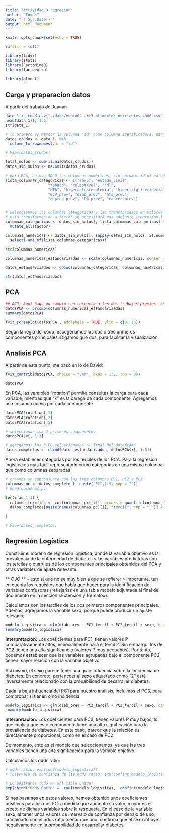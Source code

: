 ```yaml
---
title: "Actividad 3 regresion"
author: "Tomas"
date: "`r Sys.Date()`"
output: html_document
---
```


```r
knitr::opts_chunk$set(echo = TRUE)

rm(list = ls())

```

```r
library(tidyr)
library(stats)
library(FactoMineR)
library(factoextra)

library(glmnet)
```

## Carga y preparacion datos 
A partir del trabajo de Juanan
```r
data_1 <- read.csv("./data/mubio02_act3_alimentos_nutrientes_4900.csv")
head(data_1)[, 1:6]
str(data_1)

```

```r
# lo primero es marcar la columna "id" como columna idetificadora, para futuras referencias
datos_crudos <- data_1  %>% 
  column_to_rownames(var = "id")

# View(datos_crudos)

total_nulos <- sum(is.na(datos_crudos))
datos_sin_nulos <- na.omit(datos_crudos)

# para PCA, se usa SOLO las columnas numéricas, sin columna id ni categóricas
lista_columnas_categoricas <- c("sexo", "estado_civil", 
                   "tabaco", "colesterol", "hdl",
                   "HTA", "hipercolesterolemia", "hipertrigliceridemia", 
                   "ECV_prev", "diab_prev", "hta_prev", 
                   "depres_prev", "FA_prev", "cancer_prev")


# seleccionmos las columnas categoricas y las transformamos en valores de tipo factor
# esta transformacion a factor se necesitará mas adelante (regresion logistiica, tablas estratificadas, etc)
columnas_categoricas <- datos_sin_nulos[, lista_columnas_categoricas] %>%
  mutate_all(factor)

columnas_numericas <- datos_sin_nulos[, sapply(datos_sin_nulos, is.numeric)] %>%
  select(-one_of(lista_columnas_categoricas))

str(columnas_numericas)

columnas_numericas_estandarizadas <- scale(columnas_numericas, center = TRUE, scale = TRUE)

datos_estandarizados <- cbind(columnas_categoricas, columnas_numericas_estandarizadas)

str(datos_estandarizados)

```

## PCA
```r
## OJO; Aqui hago un cambio con respecto a los dos trabajos previos: uso solo las variables numericas no categoricas
datosPCA <- prcomp(columnas_numericas_estandarizadas)
summary(datosPCA)

fviz_screeplot(datosPCA , addlabels = TRUE, ylim = c(0, 15))
```

Segun la regla del codo, escogeríamos los dos ó tres primeros componentes principales.
Digamos que dos, para facilitar la visualizacion.

## Analisis PCA

A partir de este punto, me baso en lo de David:
```r

fviz_contrib(datosPCA, choice = "var", axes = 1:2, top = 30)

datosPCA

```

En PCA, las varaibles "rotation" permite consultas la carga para cada variable, mientras que "x" es la caraga de cada componente.
Agregamos una columna nueva por cada componente
```r

datosPCA$rotation[,1]
datosPCA$rotation[,2]
datosPCA$rotation[,3]

# seleccionar los 3 primeros componentes
datosPCA$x[, 1:3]

# agregarmos los 3 PC seleccionados al final del dataframe
datos_completos <- cbind(datos_estandarizados, datosPCA$x[, 1:3])

```

Ahora establecer categorías por los terciles de los PCA.
Para la regresion logística es más facil representarlo como categorías en una misma columna que como columnas separadas
```r

# creamos un subconjunto con las tres columnas PC1, PC2 y PC3
columnas_pc <- datos_completos[, paste("PC",1:3, sep = "")]
# head(columnas_pc)

for(i in 1:3) {
  columna_terciles <- cut(columnas_pc[[i]], breaks = quantile(columnas_pc[[i]], probs = seq(0, 1, by = 1/3)), labels = c("1", "2", "3"), include.lowest = TRUE)
  datos_completos[paste(names(columnas_pc)[i], "tercil", sep = "_")] <- columna_terciles
  
}

# View(datos_completos)

```
## Regresión Logística

Construir el modelo de regresión logística, donde la variable objetivo es la prevalencia de la enfermedad de diabetes y las variables predictoras son los terciles o cuartiles de los componentes principales obtenidos del PCA y otras variables de ajuste relevante.

** OJO ** - esto si que no se muy bien a que se refiere:
> Importante, ten en cuenta los requisitos que había que hacer para la identificación de variables confusoras (reflejarlas en una tabla modelo adjuntada al final de documento en la sección «Extensión y formato»).

Calculamos con los terciles de los dos primeros componentes principales. Además, agregamos la variable sexo, porque puede producir un ajuste relevante
```r
modelo_logistica <- glm(diab_prev ~ PC1_tercil + PC2_tercil + sexo, data = datos_completos, family = binomial)
summary(modelo_logistica)
```
**Interpretación:**
Los coeficientes para PC1, tienen valores P comparativamente altos, especialmente para el tercil 2. Sin embargo, los de PC2 tienen una alta significancia (valores P muy pequeños). Por tanto, podemos establecer que las variables agrupadas bajo el componente PC2 tienen mayor relacion con la variable objetivo.

Así mismo, el sexo parece tener una gran influencia sobre la incidencia de diabetes. En concreto, pertenecer al sexo etiquetado como "2" está inversamente relacionado con la probabilidad de desarrollar diabetes.

Dada la baja influencia del PC1 para nuestro análisis, incluimos el PC3, para comprobar si tienen o no incidencia: 
```r
modelo_logistica <- glm(diab_prev ~ PC2_tercil + PC3_tercil + sexo, data = datos_completos, family = binomial)
summary(modelo_logistica)
```
**Interpretación:**
Los coeficientes para PC3, tienen valores P muy bajos, lo que implica que este componente tiene una alta significación para la prevaliencia de diabetes.
En este caso, parece que la relación es directamente proporcional, como en el caso de PC2.

De momento, este es el modelo que seleccionamos, ya que las tres variables tienen una alta significación para la variable objetivo.

Calculamos los odds ratio:
```r
# odds ratio: exp(coef(modelo_logistica)) 
# intervalo de confianza de las odds ratio: exp(confint(modelo_logistica))  

# Lo mostramos todo en una tabla unica:
exp(cbind("Odds Ratio" =  coef(modelo_logistica),  confint(modelo_logistica)))
```

Si nos basamos en estos valores, hemos obtenido unos coeﬁcientes positivos para los dos PC: a medida que aumenta su valor, mayor es el efecto de dichas variables sobre la respuesta.
En el caso de la variable sexo, al tener unos valores de intervalo de confianza por debajo de uno, combinado con el odds ratio menor que uno, confirma que el sexo  influye negativamente en la probabilidad de desarrollar diabetes.

